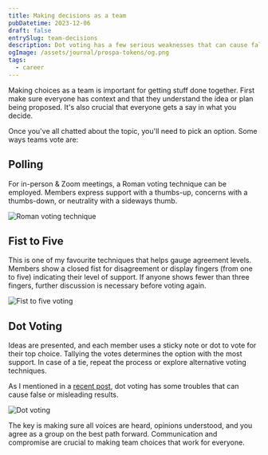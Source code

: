 ```yaml
---
title: Making decisions as a team
pubDatetime: 2023-12-06
draft: false
entrySlug: team-decisions
description: Dot voting has a few serious weaknesses that can cause false or misleading results.
ogImage: /assets/journal/prospa-tokens/og.png
tags:
  - career
---
```



Making choices as a team is important for getting stuff done together. First make sure everyone has context and that they understand the idea or plan being proposed. It's also crucial that everyone gets a say in what you decide.

Once you've all chatted about the topic, you'll need to pick an option. Some ways teams vote are:

## Polling

For in-person & Zoom meetings, a Roman voting technique can be employed. Members express support with a thumbs-up, concerns with a thumbs-down, or neutrality with a sideways thumb.

<Image src={roman} alt='Roman voting technique' class='w-full' />

## Fist to Five

This is one of my favourite techniques that helps gauge agreement levels. Members show a closed fist for disagreement or display fingers (from one to five) indicating their level of support. If anyone shows fewer than three fingers, further discussion is necessary before voting again.

<Image src={fist} alt='Fist to five voting' class='wide' />

## Dot Voting

Ideas are presented, and each member uses a sticky note or dot to vote for their top choice. Tallying the votes determines the option with the most support. In case of a tie, repeat the process or explore alternative voting techniques.

As I mentioned in a [recent post](/journal/dot-voting), dot voting has some troubles that can cause false or misleading results.

<Image src={dot} alt='Dot voting' class='w-full' />

The key is making sure all voices are heard, opinions understood, and you agree as a group on the best path forward. Communication and compromise are crucial to making team choices that work for everyone.
